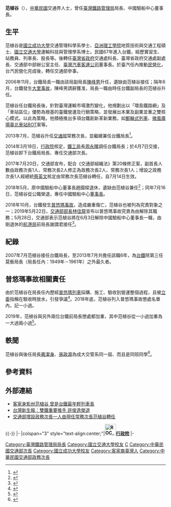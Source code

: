 {{Infobox_officeholder
| name =范植谷
| image name =
| width =
| sex = 男
| office1 = {{ROC}}[[中華民國交通部|交通部]]政務次長
| term_start1 = 2017年7月
| term_end1 = 2018年7月
| office2 = {{ROC}}[[中華民國交通部|交通部]]常務次長
| term_start2 = 2013年7月
| term_end2 = 2017年7月
| office3 = {{ROC}}第19任[[臺灣鐵路管理局|臺灣鐵路管理局<br>局長]]
| term_start3 = 2007年6月27日
| term_end3 = 2014年4月7日
| predecessor3 = [[陳峰男|陳峰男]]
| successor3 = [[周永暉|周永暉]]
| period =
| nationality = {{ROC}}
| Native place = 
| date of birth = {{birth year and age|1954|12|29}}
| date of death =
| place of birth = {{ROC-TWN}}[[新竹縣|新竹縣]]
| place of death =
| party = 
| educate =
*[[國立交通大學|國立交通大學]]運輸科技與管理學系博士
*[[亞洲理工學院|亞洲理工學院]]地質技術與交通工程碩士
*[[國立成功大學|國立成功大學]]交通管理科學系學士
| past =
*中國驗船中心董事長
*交通部政務次長
*交通部常務次長
*臺灣鐵路管理局局長
*臺灣鐵路管理局副局長
*[[臺灣汽車客運公司|臺灣汽車客運公司]]董事長
*[[交通部中部辦公室|交通部中部辦公室]]主任
*臺灣省政府交通處副處長
*[[臺灣省政府交通處|臺灣省政府交通處]]科長
*[[臺灣鐵路管理局|臺灣鐵路管理局]]實習生、站務員、列車長、股長
}}
'''范植谷'''（{{bd|1954年||}}），[[中華民國|中華民國]]交通界人士，曾任[[臺灣鐵路管理局|臺灣鐵路管理局]]局長、中國驗船中心董事長。

== 生平 ==
范植谷是[[國立成功大學|國立成功大學]]交通管理科學系學士、[[亞洲理工學院|亞洲理工學院]]地質技術與交通工程碩士、[[國立交通大學|國立交通大學]]運輸科技與管理學系博士。民國67年進入台鐵，經歷實習生、站務員、列車長、股長等。後轉任[[臺灣省政府|臺灣省政府]]交通處科長、臺灣省政府交通處副處長、交通部中部辦公室主任、[[臺灣汽車客運公司|臺灣汽車客運公司]]董事長。於臺汽任內推動[[民營化|民營化]]，台汽民營化完成後，轉任交通部參事。    

2006年11月，台鐵局長一職由該局副局長[[陳峰男|陳峰男]]升任，遺缺由范植谷接任；隔年6月，台鐵發生[[2007年臺鐵大里車站列車事故|大里事故]]，陳峰男請辭獲准，局長一職由時任台鐵副局長的范植谷升任。

范植谷任台鐵局長後，針對臺灣運輸市場激烈變化，他規劃出以「環島鐵路網」及「車站區位」優勢為根基的臺鐵營運及行銷策略，並發展出本業及副業並重之雙核心模式。以此為策略，他積極推出多項台鐵創新革新業務，如[[郵輪式列車|郵輪式列車]]、[[微風廣場|微風廣場]][[臺北車站|臺北車站]]BOT案等。

2013年7月，范植谷升任[[中華民國交通部|交通部]]常務次長，並繼續兼任台鐵局長<ref>{{Cite web|url=https://tw.news.yahoo.com/%E4%BA%BA%E4%BA%8B%E5%8B%95%E6%85%8B-%E5%8F%B0%E9%90%B5%E5%B1%80%E9%95%B7%E8%8C%83%E6%A4%8D%E8%B0%B7-213000215.html|title=人事動態－台鐵局長范植谷|website=[[中時電子報|中時電子報]]|date=2013-07-23}}</ref>。

2014年3月18日，[[行政院|行政院]]核定，[[交通部鐵路改建工程局|鐵工局]]長[[周永暉|周永暉]]調任台鐵局長；於4月7日交接，范植谷卸下台鐵局局長、專任交通部次長。

2017年7月20日，交通部宣布，配合《交通部組織法》第20條修正案，副首長人數由政務次長1人、常務次長2人修正為政務次長2人、常務次長1人；增設之政務次長1人經總統[[蔡英文|蔡英文]]核定由常務次長范植谷轉任，自7月14日生效。

2018年5月，原中國驗船中心董事長趙國樑退休，遺缺由范植谷兼任<ref>{{Cite web|url=https://www.chinatimes.com/newspapers/20180508000335-260204|title=CR董座趙國樑 功成身退|website=中時電子報|date=2018-05-08}}</ref>；同年7月16日，范植谷從公職榮退，專任中國驗船中心[[董事長|董事長]]。

2018年10月，台鐵發生[[2018年宜蘭普悠瑪列車出軌事故|普悠瑪事故]]，造成嚴重傷亡，范植谷也被列為究責對象之一；2019年5月22日，[[中華民國交通部|交通部部長]][[林佳龍|林佳龍]]宣布以普悠瑪事故究責為由解除其職務；5月28日，交通部表示范植谷將在6月3日解除中國驗船中心董事長一職，由剛退休的[[交通部航港局|航港局]]前局長謝謂君接任<ref>{{Cite web|url=https://udn.com/news/story/7314/3838718|title=普悠瑪翻車案 前局長范植谷下周一解職|website=聯合新聞網|date=2019-05-28}}</ref>。

== 紀錄 ==
2007年7月范植谷接任台鐵局長，至2013年7月共擔任該職6年，為[[臺灣鐵路管理局|台鐵]]除第三任莫衡局長（局長任內：1949年－1961年）之外最久者。

== 普悠瑪事故相關責任 ==
由於范植谷在局長任內歷經[[普悠瑪列車|普悠瑪列車]]採購、施工、驗收到營運整個過程，且被[[立法委員|立委]]指稱在驗收時放水，引發爭議<ref>{{Cite web|url=https://tw.news.yahoo.com/%E9%A9%97%E6%94%B6%E6%94%BE%E6%B0%B4%E9%82%84%E9%AB%98%E5%8D%87-%E6%99%AE%E6%82%A0%E7%91%AA%E6%8E%A1%E8%B3%BC%E4%BB%96%E7%B0%BD%E5%AD%97-123045611.html|title=驗收放水還高升？普悠瑪採購他簽字|website=[[三立新聞|三立新聞]]|date=2018-10-26}}</ref>。2018年底，范植谷列入普悠瑪事故懲處名單內，記一小過。

2019年，范植谷與另外兩位台鐵前局長懲處都加重，其中范植谷從一小過加重為一大過兩小過<ref>{{Cite web|url=https://news.ltn.com.tw/news/life/paper/1282028|title=普悠瑪案 交部加重懲處3名前局長|website=[[自由時報|自由時報]]|date=2019-04-17}}</ref>。

== 軼聞 ==
范植谷與後任局長[[鹿潔身|鹿潔身]]、[[張政源|張政源]]為成大交管系同一屆、而且是同班同學<ref>{{Cite web|url=https://wantweekly.turnnewsapp.com/exclusive/3582.html|title=台鐵3局長 成大交管保證班|website=[[周刊王|周刊王]]|date=2019-01-04|accessdate=2019-03-06|archive-date=2019-03-06|archive-url=https://web.archive.org/web/20190306235146/https://wantweekly.turnnewsapp.com/exclusive/3582.html|dead-url=yes}}</ref>。

==參考資料==
{{reflist}}

== 外部連結 ==
*[https://web.archive.org/web/20150521170618/http://www.pac.nctu.edu.tw/Report/report_more.php?id=19142 客家身影卅范植谷 曾是台鐵最年輕列車長]
*[http://tw.news.yahoo.com/%E9%9B%99%E9%90%B5%E9%87%8D%E8%A6%81%E6%8E%A8%E6%89%8B-%E8%A8%B1%E4%BF%8A%E9%80%B8%E6%A6%AE%E9%80%80-160000899.html 台灣新生報：雙鐵重要推手 許俊逸榮退]
*[https://www.motc.gov.tw/ch/home.jsp?id=14&parentpath=0,2&mcustomize=news_view.jsp&dataserno=201707200002 交通部增設政務次長一人由現任常務次長范植谷轉任]

{{-}}
{{start box}}
{{s-gov|roc}}
|-
|colspan="3" style="text-align:center;"|'''[[File:ROC_Executive_Yuan_Logo.svg|35px]][[行政院|行政院]]'''
|-
{{s-before|[[陳峰男|陳峰男]]}}
{{s-title|[[臺灣鐵路管理局|臺灣鐵路管理局]]局長<br><small>第十九任<br>2007年6月27日－2014年4月7日}}
{{s-after|[[周永暉|周永暉]]}}
{{end box}}

{{DEFAULTSORT:Fan范}}
[[Category:臺灣鐵路管理局局長|Category:臺灣鐵路管理局局長]]
[[Category:國立交通大學校友|Category:國立交通大學校友]]
[[Category:范姓|C]]
[[Category:中華民國交通部次長|Category:中華民國交通部次長]]
[[Category:國立成功大學校友|Category:國立成功大學校友]]
[[Category:客家裔臺灣人|Category:客家裔臺灣人]]
[[Category:中華民國交通部政務次長|Category:中華民國交通部政務次長]]